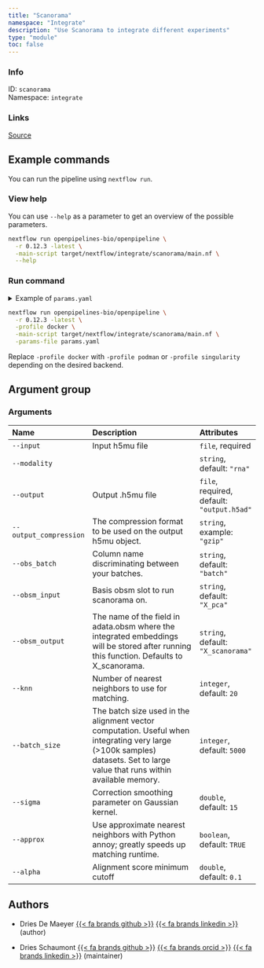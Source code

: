 ```yaml
---
title: "Scanorama"
namespace: "Integrate"
description: "Use Scanorama to integrate different experiments"
type: "module"
toc: false
---
```


::: {.column-margin}

### Info

ID: `scanorama`  
Namespace: `integrate`

### Links
[Source](https://github.com/openpipelines-bio/openpipeline/blob/0.12.3/./src/integrate/scanorama){.btn-action .btn-sm .btn-info .btn role="button"}

:::



## Example commands

You can run the pipeline using `nextflow run`.

### View help

You can use `--help` as a parameter to get an overview of the possible parameters.

```bash
nextflow run openpipelines-bio/openpipeline \
  -r 0.12.3 -latest \
  -main-script target/nextflow/integrate/scanorama/main.nf \
  --help
```

### Run command

<details>
<summary>Example of `params.yaml`</summary>
```yaml
# Arguments
input: # please fill in - example: "path/to/file"
modality: "rna"
# output: "$id.$key.output.h5ad"
# output_compression: "gzip"
obs_batch: "batch"
obsm_input: "X_pca"
obsm_output: "X_scanorama"
knn: 20
batch_size: 5000
sigma: 15
approx: true
alpha: 0.1

# Nextflow input-output arguments
publish_dir: # please fill in - example: "output/"
# param_list: "my_params.yaml"
```
</details>

```bash
nextflow run openpipelines-bio/openpipeline \
  -r 0.12.3 -latest \
  -profile docker \
  -main-script target/nextflow/integrate/scanorama/main.nf \
  -params-file params.yaml
```

:::{.callout-note}
Replace `-profile docker` with `-profile podman` or `-profile singularity` depending on the desired backend.
:::

## Argument group

### Arguments

|Name                   |Description                                                                                                                                                                 |Attributes                                 |
|:----------------------|:---------------------------------------------------------------------------------------------------------------------------------------------------------------------------|:------------------------------------------|
|`--input`              |Input h5mu file                                                                                                                                                             |`file`, required                           |
|`--modality`           |                                                                                                                                                                            |`string`, default: `"rna"`                 |
|`--output`             |Output .h5mu file                                                                                                                                                           |`file`, required, default: `"output.h5ad"` |
|`--output_compression` |The compression format to be used on the output h5mu object.                                                                                                                |`string`, example: `"gzip"`                |
|`--obs_batch`          |Column name discriminating between your batches.                                                                                                                            |`string`, default: `"batch"`               |
|`--obsm_input`         |Basis obsm slot to run scanorama on.                                                                                                                                        |`string`, default: `"X_pca"`               |
|`--obsm_output`        |The name of the field in adata.obsm where the integrated embeddings will be stored after running this function. Defaults to X_scanorama.                                    |`string`, default: `"X_scanorama"`         |
|`--knn`                |Number of nearest neighbors to use for matching.                                                                                                                            |`integer`, default: `20`                   |
|`--batch_size`         |The batch size used in the alignment vector computation. Useful when integrating very large (>100k samples) datasets. Set to large value that runs within available memory. |`integer`, default: `5000`                 |
|`--sigma`              |Correction smoothing parameter on Gaussian kernel.                                                                                                                          |`double`, default: `15`                    |
|`--approx`             |Use approximate nearest neighbors with Python annoy; greatly speeds up matching runtime.                                                                                    |`boolean`, default: `TRUE`                 |
|`--alpha`              |Alignment score minimum cutoff                                                                                                                                              |`double`, default: `0.1`                   |

## Authors


  * Dries De Maeyer [{{< fa brands github >}}](https://github.com/ddemaeyer) [{{< fa brands linkedin >}}](https://linkedin.com/in/dries-de-maeyer-b46a814) (author)

  * Dries Schaumont [{{< fa brands github >}}](https://github.com/DriesSchaumont) [{{< fa brands orcid >}}](https://orcid.org/0000-0002-4389-0440) [{{< fa brands linkedin >}}](https://linkedin.com/in/dries-schaumont) (maintainer)
